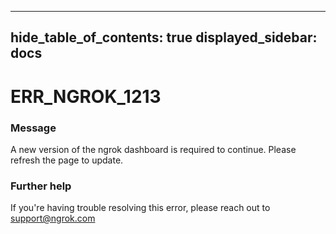 

---
hide_table_of_contents: true
displayed_sidebar: docs
---


# ERR_NGROK_1213

### Message
A new version of the ngrok dashboard is required to continue. Please refresh the page to update.

<ErrorDetails error="err_ngrok_1213" />



### Further help
If you're having trouble resolving this error, please reach out to [support@ngrok.com](mailto:support@ngrok.com?subject=Help%20with%20ERR_NGROK_1213)

